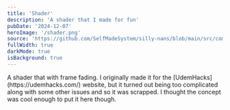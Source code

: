 ```yaml
---
title: 'Shader'
description: 'A shader that I made for fun'
pubDate: '2024-12-07'
heroImage: '/shader.png'
source: 'https://github.com/SelfMadeSystem/silly-nans/blob/main/src/components/ShaderCanvas.tsx'
fullWidth: true
darkMode: true
isBackground: true
---
```



<div class="mx-auto max-w-xl p-4 rounded-lg text-white backdrop-blur-md">
  A shader that with frame fading. I originally made it for the
  [UdemHacks](https://udemhacks.com/) website, but it turned out being too
  complicated along with some other issues and so it was scrapped. I thought the
  concept was cool enough to put it here though.
</div>

<div class="absolute inset-0 -z-10 bg-black">
  <Idk client:load />
</div>
